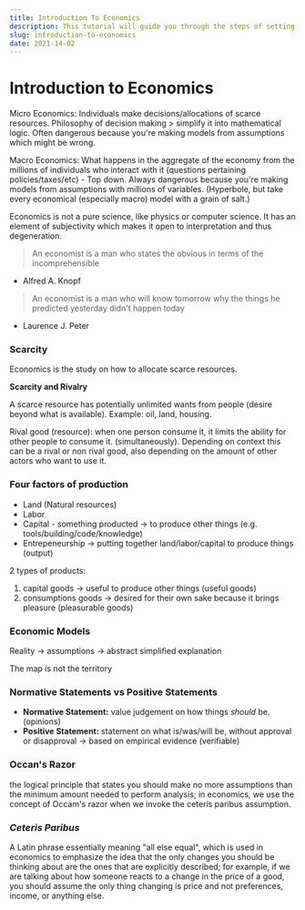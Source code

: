 ```yaml
---
title: Introduction To Economics
description: This tutorial will guide you through the steps of setting up a Next.js app and integrating it with ApyHub. We will use the timezone API and the iCal API from ApyHub.
slug: introduction-to-economics
date: 2021-14-02
---
```


# Introduction to Economics

Micro Economics: Individuals make decisions/allocations of scarce resources. Philosophy of decision making > simplify it into mathematical logic. Often dangerous because you're making models from assumptions which might be wrong.

Macro Economics: What happens in the aggregate of the economy from the millions of individuals who interact with it (questions pertaining policies/taxes/etc) - Top down. Always dangerous because you're making models from assumptions with millions of variables. (Hyperbole, but take every economical (especially macro) model with a grain of salt.)

Economics is not a pure science, like physics or computer science. It has an element of subjectivity which makes it open to interpretation and thus degeneration.

> An economist is a man who states the obvious in terms of the incomprehensible

- Alfred A. Knopf

> An economist is a man who will know tomorrow why the things he predicted yesterday didn't happen today

- Laurence J. Peter

### Scarcity

Economics is the study on how to allocate scarce resources.

**Scarcity and Rivalry**

A scarce resource has potentially unlimited wants from people (desire beyond what is available). Example: oil, land, housing.

Rival good (resource): when one person consume it, it limits the ability for other people to consume it. (simultaneously). Depending on context this can be a rival or non rival good, also depending on the amount of other actors who want to use it.

### Four factors of production

- Land (Natural resources)
- Labor
- Capital - something producted → to produce other things (e.g. tools/building/code/knowledge)
- Entrepeneurship → putting together land/labor/capital to produce things (output)

2 types of products:

1. capital goods → useful to produce other things (useful goods)
2. consumptions goods → desired for their own sake because it brings pleasure (pleasurable goods)

### Economic Models

Reality → assumptions → abstract simplified explanation

The map is not the territory

### Normative Statements vs Positive Statements

- **Normative Statement:** value judgement on how things _should_ be. (opinions)
- **Positive Statement:** statement on what is/was/will be, without approval or disapproval → based on empirical evidence (verifiable)

### Occan's Razor

the logical principle that states you should make no more assumptions than the minimum amount needed to perform analysis; in economics, we use the concept of Occam's razor when we invoke the ceteris paribus assumption.

### _Ceteris Paribus_

A Latin phrase essentially meaning "all else equal", which is used in economics to emphasize the idea that the only changes you should be thinking about are the ones that are explicitly described; for example, if we are talking about how someone reacts to a change in the price of a good, you should assume the only thing changing is price and not preferences, income, or anything else.
